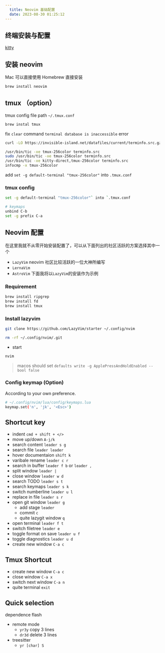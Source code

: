 ```yaml
---
  title: Neovim 基础配置
  date: 2023-08-30 01:25:12
---
```


## 终端安装与配置

[kitty](https://github.com/kovidgoyal/kitty/releases)

## 安装 neovim

Mac 可以直接使用 Homebrew 直接安装

```bash
brew install neovim
```

## tmux （option）

tmux config file path `~/.tmux.conf`

```bash
brew instal tmux
```

fix `clear` command `terminal database is inaccessible` error

```bash
curl -LO https://invisible-island.net/datafiles/current/terminfo.src.gz && gunzip terminfo.src.gz

/usr/bin/tic -xe tmux-256color terminfo.src
sudo /usr/bin/tic -xe tmux-256color terminfo.src
/usr/bin/tic -xe kitty-direct,tmux-256color terminfo.src
infocmp -x tmux-256color
```

add `set -g default-terminal "tmux-256color"` into `.tmux.conf`

### tmux config

```bash
set -g default-terminal "tmux-256color"` into `.tmux.conf

# keymaps
unbind C-b
set -g prefix C-a
```

## Neovim 配置

在这里我就不从零开始安装配置了，可以从下面列出的社区活跃的方案选择其中一个

- `LazyVim` neovim 社区比较活跃的一位大神所编写
- `LernaVim`
- `AstroVim`
  下面我将以`LazyVim`的安装作为示例

### Requirement

```bash
brew install ripgrep
brew install fd
brew install tmux
```

### Install lazyvim

```bash
git clone https://github.com/LazyVim/starter ~/.config/nvim

rm -rf ~/.config/nvim/.git
```

- start

```bash
nvim
```

> macos should set
> `defaults write -g ApplePressAndHoldEnabled --bool false`

### Config keymap (Option)

According to your own preference.

```bash
# ~/.config/nvim/lua/config/keymaps.lua
keymap.set('n', 'jk', '<Esc>')
```

## Shortcut key

- indent `cmd + shift + </>`
- move up/down `A-j/k`
- search content `leader s g`
- search file `leader leader`
- hover documentaion `shift k`
- varibale rename `leader c r`
- search in buffer `leader f b` or `leader ,`
- split window `leader |`
- close window `leader w d`
- search TODO `leader s t`
- search keymaps `leader s k`
- switch numberline `leader u l`
- replace in file `leader s r`
- open git window `leader g`
  - add stage `leader`
  - commit `c`
  - quite lazygit window `q`
- open terminal `leader f t`
- switch filetree `leader e`
- toggle format on save `leader u f`
- toggle diagnostics `leader u d`
- create new window `C-a c`

## Tmux Shortcut

- create new window `C-a c`
- close window `C-a x`
- switch next window `C-a n`
- quite terminal `exit`

## Quick selection

dependence flash

- remote mode
  - `yr3y` copy 3 lines
  - `dr3d` delete 3 lines
- treesitter
  - `yr [char] S`
